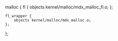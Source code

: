 malloc {
	fl {
		objects kernel/malloc/mdx_malloc_fl.o;
	};

	fl_wrapper {
		objects kernel/malloc/mdx_malloc.o;
	};
};
